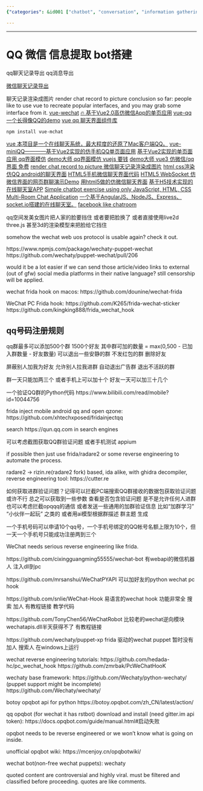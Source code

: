```yaml
---
{"categories": &id001 ["chatbot", "conversation", "information gathering", "pyjom", "scraping", "video generator"], "category": "Bot Development", "date": "2023-12-22 23:52:59", "description": "This article provides insights on creating QQ-style chat interfaces using Vue, and offers a list of useful GitHub repositories for WeChat API, bot development, and reverse engineering tools. It emphasizes the significance of implementing content filtering and classification to prevent any potential controversies.", "tags": *id001, "title": "QQ 微信 信息提取 bot搭建"}

---
```


------

# QQ 微信 信息提取 bot搭建

qq聊天记录导出 qq消息导出

[微信聊天记录导出](https://github.com/ppwwyyxx/wechat-dump)

聊天记录渲染成图片 render chat record to picture
conclusion so far: people like to use vue to recreate popular interfaces, and you may grab some interface from it.
[vue-wechat](https://github.com/useryangtao/vue-wechat)
[🔥 基于Vue2.0高仿微信App的单页应用](https://github.com/zhaohaodang/vue-WeChat)
[vue-qq](https://github.com/lensh/vue-qq)
[一个长得像QQ的demo](https://github.com/lensh/vue-qq)
[vue qq 聊天界面组件库](https://blog.csdn.net/weixin_45783387/article/details/121595190)
```bash
npm install vue-mchat
```
[vue 本项目是一个在线聊天系统，最大程度的还原了Mac客户端QQ。](https://github.com/likaia/chat-system)
[vue-miniQQ————基于Vue2实现的仿手机QQ单页面应用](https://github.com/jiangqizheng/vue-MiniQQ)
[基于Vue2实现的单页面应用 qq界面模仿](https://github.com/lvzhenbang/vue2-qq)
[demo大师 qq界面模仿 vuejs 要钱](http://www.demodashi.com/demo/12539.html)
[demo大师 vue3 仿微信/qq界面 免费](http://www.demodashi.com/demo/17893.html)
[render chat record to picture 微信聊天记录渲染成图片](https://github.com/ppwwyyxx/wechat-dump/blob/master/dump-html.py)
[html css渲染](https://blog.csdn.net/weixin_42298415/article/details/117871213)
[仿QQ android的聊天界面](https://github.com/zb-tjw/imooc_tuling)
[HTML5手机微信聊天界面代码](https://blog.csdn.net/weixin_30745553/article/details/98240195)
[HTML5 WebSocket 仿微信界面的网页群聊演示Demo](https://gitee.com/ydq/WebChat?_from=gitee_search)
[用html5做的仿微信聊天界面](https://gitee.com/qjx378/wxchat?_from=gitee_search)
[基于H5技术实现的在线聊天室APP](https://github.com/helpcode/chat-room)
[Simple chatbot exercise using only JavaScript, HTML, CSS](https://github.com/sylviapap/chatbot)
[Multi-Room Chat Application](https://github.com/uditalias/chat-nodejs)
[一个基于AngularJS、NodeJS、Express、socket.io搭建的在线聊天室。](https://github.com/sheila1227/ChatRoom-AngularJS)
[facebook like chatroom](https://github.com/shaadomanthra/facebook-like-chat)

qq空间发美女图片把人家的脸要挡住 或者要把脸换了 或者直接使用live2d three.js 甚至3d的渲染模型来把脸给它挡住

somehow the wechat web uos protocol is usable again? check it out.

https://www.npmjs.com/package/wechaty-puppet-wechat
https://github.com/wechaty/puppet-wechat/pull/206

would it be a lot easier if we can send those article/video links to external (out of gfw) social media platforms in their native language? still censorship will be applied.

wechat frida hook on macos:
https://github.com/dounine/wechat-frida

WeChat PC Frida hook:
https://github.com/K265/frida-wechat-sticker
https://github.com/kingking888/frida_wechat_hook

## qq号码注册规则

qq群最多可以添加500个群 1500个好友 其中群可加的数量 = max(0,500 - 已加入群数量 - 好友数量)
可以退出一些安静的群 不发红包的群 删除好友

屏蔽别人加我为好友 允许别人拉我进群 自动退出广告群 退出不活跃的群

群一天只能加两三个 或者手机上可以加十个
好友一天可以加三十几个

一个验证QQ群的Python代码
https://www.bilibili.com/read/mobile?id=10044756

frida inject mobile android qq and open qzone:
https://github.com/xhtechxposed/fridainjectqq

search https://qun.qq.com in search engines

可以考虑截图获取QQ群验证问题 或者手机测试 appium

if possible then just use frida/radare2 or some reverse engineering to automate the process.

radare2 -> rizin.re(radare2 fork) based, ida alike, with ghidra decompiler, reverse engineering tool:
https://cutter.re

如何获取进群验证问题？记得可以拦截PC端搜索QQ群接收的数据包获取验证问题 或许不行 总之可以获取到一些参数 查看是否包含验证问题 是不是允许任何人进群 也可以考虑拦截opqqq的通信 或者发送一些通用的加群验证信息 比如“加群学习” “小伙伴一起玩” 之类的 或者用ai模型根据群描述 群主题 生成

一个手机号码可以申请10个qq号，一个手机号绑定的QQ帐号名额上限为10个，但一天一个手机号只能成功注册两到三个

WeChat needs serious reverse engineering like frida.

https://github.com/cixingguangming55555/wechat-bot
有webapi的微信机器人 注入dll到pc

https://github.com/mrsanshui/WeChatPYAPI
可以加好友的python wechat pc hook

https://github.com/snlie/WeChat-Hook
易语言的wechat hook 功能非常全 搜索 加人 有教程链接 教学代码

https://github.com/TonyChen56/WeChatRobot
比较老的wechat逆向模块 wechatapis.dll半天获得不了 有教程链接

https://github.com/wechaty/puppet-xp
frida 驱动的wechat puppet 暂时没有加人 搜索人 在windows上运行

wechat reverse engineering tutorials:
https://github.com/hedada-hc/pc_wechat_hook
https://github.com/zmrbak/PcWeChatHooK

wechaty base framework:
https://github.com/Wechaty/python-wechaty/ (puppet support might be incomplete)
https://github.com/Wechaty/wechaty/

botoy opqbot api for python
https://botoy.opqbot.com/zh_CN/latest/action/

qq opqbot (for wechat it has rstbot) download and install (need gitter.im api token):
https://docs.opqbot.com/guide/manual.html#启动失败

opqbot needs to be reverse engineered or we won't know what is going on inside.

unofficial opqbot wiki:
https://mcenjoy.cn/opqbotwiki/

wechat bot(non-free wechat puppets):
wechaty

quoted content are controversial and highly viral. must be filtered and classified before proceeding.
quotes are like comments.

